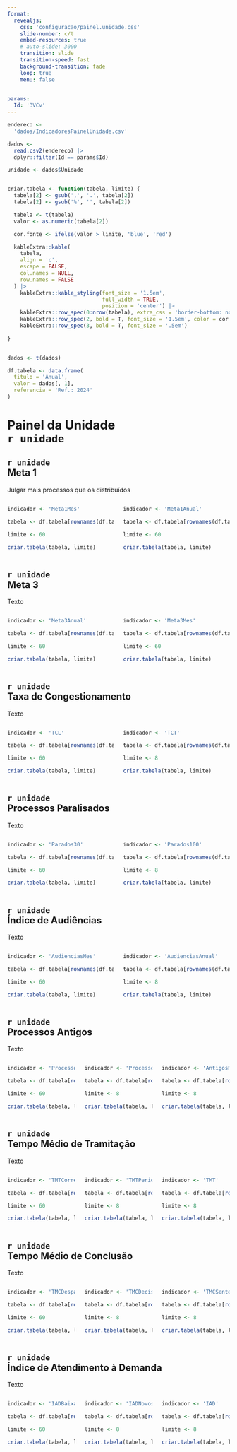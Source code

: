 ```yaml
---
format: 
  revealjs:
    css: 'configuracao/painel.unidade.css'
    slide-number: c/t
    embed-resources: true
    # auto-slide: 3000
    transition: slide
    transition-speed: fast
    background-transition: fade
    loop: true
    menu: false
    

params:
  Id: '3VCv'
---
```


```r
endereco <-
  'dados/IndicadoresPainelUnidade.csv'

dados <-
  read.csv2(endereco) |> 
  dplyr::filter(Id == params$Id)

unidade <- dados$Unidade


criar.tabela <- function(tabela, limite) {
  tabela[2] <- gsub(',', '.', tabela[2])
  tabela[2] <- gsub('%', '', tabela[2])

  tabela <- t(tabela)
  valor <- as.numeric(tabela[2])

  cor.fonte <- ifelse(valor > limite, 'blue', 'red')

  kableExtra::kable(
    tabela,
    align = 'c',
    escape = FALSE,
    col.names = NULL,
    row.names = FALSE
  ) |>
    kableExtra::kable_styling(font_size = '1.5em',
                              full_width = TRUE,
                              position = 'center') |>
    kableExtra::row_spec(0:nrow(tabela), extra_css = 'border-bottom: none;') |>
    kableExtra::row_spec(2, bold = T, font_size = '1.5em', color = cor.fonte) |>
    kableExtra::row_spec(3, bold = T, font_size = '.5em')
  
} 


dados <- t(dados)

df.tabela <- data.frame(
  titulo = 'Anual',
  valor = dados[, 1],
  referencia = 'Ref.: 2024'
)


```

# Painel da Unidade <br> `r unidade` {background-image="imagens/0.painel.unidade.png" background-opacity=".3"}

## `r unidade` <br> Meta 1 {background-image="imagens/1.TJRR.png" background-opacity=".3"}

Julgar mais processos que os distribuídos

::: {.columns}
::: {.column width="50%"}
```r

indicador <- 'Meta1Mes'

tabela <- df.tabela[rownames(df.tabela) == indicador, ]

limite <- 60

criar.tabela(tabela, limite)


```
:::

::: {.column width="50%"}
```r

indicador <- 'Meta1Anual'

tabela <- df.tabela[rownames(df.tabela) == indicador, ]

limite <- 60

criar.tabela(tabela, limite)


```
:::
:::

## `r unidade` <br> Meta 3 {background-image="imagens/1.TJRR.png" background-opacity=".3"}

Texto

::: {.columns}
::: {.column width="50%"}
```r

indicador <- 'Meta3Anual'

tabela <- df.tabela[rownames(df.tabela) == indicador, ]

limite <- 60

criar.tabela(tabela, limite)


```
:::

::: {.column width="50%"}
```r

indicador <- 'Meta3Mes'

tabela <- df.tabela[rownames(df.tabela) == indicador, ]

limite <- 60

criar.tabela(tabela, limite)


```
:::
:::

## `r unidade` <br> Taxa de Congestionamento {background-image="imagens/1.TJRR.png" background-opacity=".3"}

Texto

::: {.columns}
::: {.column width="50%"}
```r

indicador <- 'TCL'

tabela <- df.tabela[rownames(df.tabela) == indicador, ]

limite <- 60

criar.tabela(tabela, limite)


```
:::

::: {.column width="50%"}
```r

indicador <- 'TCT'

tabela <- df.tabela[rownames(df.tabela) == indicador, ]

limite <- 8

criar.tabela(tabela, limite)


```
:::
:::

## `r unidade` <br> Processos Paralisados {background-image="imagens/1.TJRR.png" background-opacity=".3"}

Texto

::: {.columns}
::: {.column width="50%"}
```r

indicador <- 'Parados30'

tabela <- df.tabela[rownames(df.tabela) == indicador, ]

limite <- 60

criar.tabela(tabela, limite)


```
:::

::: {.column width="50%"}
```r

indicador <- 'Parados100'

tabela <- df.tabela[rownames(df.tabela) == indicador, ]

limite <- 8

criar.tabela(tabela, limite)


```
:::
:::

## `r unidade` <br> Índice de Audiências {background-image="imagens/1.TJRR.png" background-opacity=".3"}

Texto

::: {.columns}
::: {.column width="50%"}

```r

indicador <- 'AudienciasMes'

tabela <- df.tabela[rownames(df.tabela) == indicador, ]

limite <- 60

criar.tabela(tabela, limite)


```
:::

::: {.column width="50%"}
```r

indicador <- 'AudienciasAnual'

tabela <- df.tabela[rownames(df.tabela) == indicador, ]

limite <- 8

criar.tabela(tabela, limite)


```
:::
:::

## `r unidade` <br> Processos Antigos {background-image="imagens/1.TJRR.png" background-opacity=".3"}

Texto


::: {.columns}
::: {.column width="33%"}

```r

indicador <- 'ProcessosAntigos'

tabela <- df.tabela[rownames(df.tabela) == indicador, ]

limite <- 60

criar.tabela(tabela, limite)


```
:::

::: {.column width="33%"}
```r

indicador <- 'ProcessosTotal'

tabela <- df.tabela[rownames(df.tabela) == indicador, ]

limite <- 8

criar.tabela(tabela, limite)


```
:::

::: {.column width="33%"}
```r

indicador <- 'AntigosPercentual'

tabela <- df.tabela[rownames(df.tabela) == indicador, ]

limite <- 8

criar.tabela(tabela, limite)


```
:::
:::

## `r unidade` <br> Tempo Médio de Tramitação {background-image="imagens/1.TJRR.png" background-opacity=".3"}

Texto

::: {.columns}
::: {.column width="33%"}

```r

indicador <- 'TMTCorrente'

tabela <- df.tabela[rownames(df.tabela) == indicador, ]

limite <- 60

criar.tabela(tabela, limite)


```
:::

::: {.column width="33%"}
```r

indicador <- 'TMTPeriodo'

tabela <- df.tabela[rownames(df.tabela) == indicador, ]

limite <- 8

criar.tabela(tabela, limite)


```
:::

::: {.column width="33%"}
```r

indicador <- 'TMT'

tabela <- df.tabela[rownames(df.tabela) == indicador, ]

limite <- 8

criar.tabela(tabela, limite)


```
:::
:::

## `r unidade` <br> Tempo Médio de Conclusão {background-image="imagens/1.TJRR.png" background-opacity=".3"}

Texto

::: {.columns}
::: {.column width="33%"}

```r

indicador <- 'TMCDespacho'

tabela <- df.tabela[rownames(df.tabela) == indicador, ]

limite <- 60

criar.tabela(tabela, limite)


```
:::

::: {.column width="33%"}
```r

indicador <- 'TMCDecisao'

tabela <- df.tabela[rownames(df.tabela) == indicador, ]

limite <- 8

criar.tabela(tabela, limite)


```
:::

::: {.column width="33%"}
```r

indicador <- 'TMCSentenca'

tabela <- df.tabela[rownames(df.tabela) == indicador, ]

limite <- 8

criar.tabela(tabela, limite)


```
:::
:::

## `r unidade` <br> Índice de Atendimento à Demanda {background-image="imagens/1.TJRR.png" background-opacity=".3"}

Texto

::: {.columns}
::: {.column width="33%"}

```r

indicador <- 'IADBaixados'

tabela <- df.tabela[rownames(df.tabela) == indicador, ]

limite <- 60

criar.tabela(tabela, limite)


```
:::

::: {.column width="33%"}
```r

indicador <- 'IADNovos'

tabela <- df.tabela[rownames(df.tabela) == indicador, ]

limite <- 8

criar.tabela(tabela, limite)


```
:::

::: {.column width="33%"}
```r

indicador <- 'IAD'

tabela <- df.tabela[rownames(df.tabela) == indicador, ]

limite <- 8

criar.tabela(tabela, limite)


```
:::
:::
